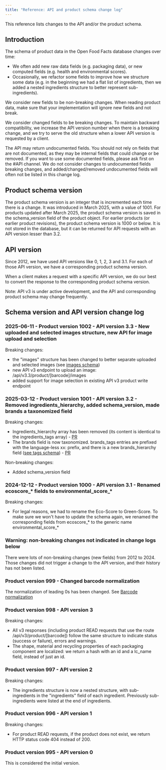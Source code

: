 ```yaml
---
title: "Reference: API and product schema change log"
---
```


This reference lists changes to the API and/or the product schema.

## Introduction

The schema of product data in the Open Food Facts database changes over time:
- We often add new raw data fields (e.g. packaging data), or new computed fields (e.g. health and environmental scores).
- Occasionally, we refactor some fields to improve how we structure some data (e.g. in the beginning we had a flat list of ingredients, then we added a nested ingredients structure to better represent sub-ingredients).

We consider new fields to be non-breaking changes. When reading product data, make sure that your implementation will ignore new fields and not break.

We consider changed fields to be breaking changes. To maintain backward compatibility, we increase the API version number when there is a breaking change, and we try to serve the old structure when a lower API version is requested by a client.

The API may return undocumented fields. You should not rely on fields that are not documented, as they may be internal fields that could change or be removed. If you want to use some documented fields, please ask first on the #API channel. We do not consider changes to undocumented fields breaking changes, and added/changed/removed undocumented fields will often not be listed in this change log.

## Product schema version

The product schema version is an integer that is incremented each time there is a change.
It was introduced in March 2025, with a value of 1001.
For products updated after March 2025, the product schema version is saved in the schema_version field of the product object.
For earlier products (or earlier product revisions), the product schema version is 1000 or below. It is not stored in the database, but it can be returned for API requests with an API version lesser than 3.2.

## API version

Since 2012, we have used API versions like 0, 1, 2, 3 and 3.1.
For each of those API version, we have a corresponding product schema version.

When a client makes a request with a specific API version, we do our best to convert the response to the corresponding product schema version.

Note: API v3 is under active development, and the API and corresponding product schema may change frequently.

## Schema version and API version change log

### 2025-06-11 - Product version 1002 - API version 3.3 - New uploaded and selected images structure, new API for image upload and selection

Breaking changes:
- the "images" structure has been changed to better separate uploaded and selected images (see [images schema](../api/ref/schemas/product_images_v3.yaml))
- new API v3 endpoint to upload an image: /api/v3.3/product/[barcode]/images
- added support for image selection in existing API v3 product write endpoint

### 2025-03-12 - Product version 1001 - API version 3.2 - Removed ingredients_hierarchy, added schema_version, made brands a taxonomized field

Breaking changes:
- Ingredients_hierarchy array has been removed (its content is identical to the ingredients_tags array) - [PR](https://github.com/openfoodfacts/openfoodfacts-server/pull/11615)
- The brands field is now taxonomized. brands_tags entries are prefixed with the language-less xx: prefix, and there is a new brands_hierarchy field ([see tags schema](../api/ref/schemas/product_tags.yaml)) - [PR](https://github.com/openfoodfacts/openfoodfacts-server/pull/11606)

Non-breaking changes:
- Added schema_version field

### 2024-12-12 - Product version 1000 - API version 3.1 - Renamed ecoscore_* fields to environmental_score_*

Breaking changes:
- For legal reasons, we had to rename the Eco-Score to Green-Score. To make sure we won't have to update the schema again, we renamed the corresponding fields from ecoscore_* to the generic name environmental_score_*

### Warning: non-breaking changes not indicated in change logs below

There were lots of non-breaking changes (new fields) from 2012 to 2024. Those changes did not trigger a change to the API version, and their history has not been listed.

### Product version 999 - Changed barcode normalization

The normalization of leading 0s has been changed. See [Barcode normalization](./ref-barcode-normalization.md)

### Product version 998 - API version 3

Breaking changes:
- All v3 responses (including product READ requests that use the route /api/v3/product/[barcode]) follow the same structure to indicate status (success or failure), errors and warnings.
- The shape, material and recycling properties of each packaging component are localized: we return a hash with an id and a lc_name field, instead of just an id.

### Product version 997 - API version 2

Breaking changes:
- The ingredients structure is now a nested structure, with sub-ingredients in the "ingredients" field of each ingredient. Previously sub-ingredients were listed at the end of ingredients.

### Product version 996 - API version 1

Breaking changes:
- For product READ requests, if the product does not exist, we return HTTP status code 404 instead of 200.

### Product version 995 - API version 0

This is considered the initial version.